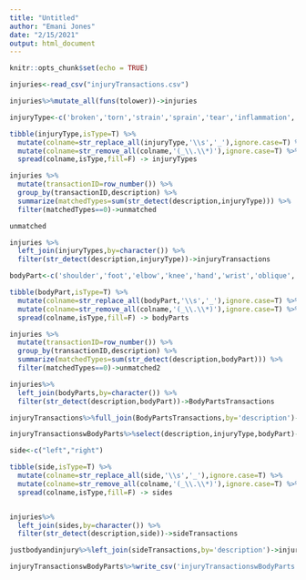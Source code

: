 ```yaml
---
title: "Untitled"
author: "Emani Jones"
date: "2/15/2021"
output: html_document
---
```


```r
knitr::opts_chunk$set(echo = TRUE)
```

```r
injuries<-read_csv("injuryTransactions.csv")
```
```r
injuries%>%mutate_all(funs(tolower))->injuries

```

```r
injuryType<-c('broken','torn','strain','sprain','tear','inflammation','fracture','sore','tight','herniated','contusion','laceration','surgery','concussion','spasm','bruise','fatigue','tendinitis','impingement','rupture','dislocate','infected','hyperextension','blister','irritation','stiffness','anxiety','pain','stress reaction','discomfort','subluxation','injury','weakness','separation','plantar fasciitis','tenderness','jammed','dislocation','infection','migraine','bone spur','cracked','bronchitis','pull','non-baseball', 'bursitis','lacerated','pinched nerve' ,'disc','sports hernia','irregular heartbeat', 'turf toe','tendonitis','chondromalacia',' mononucleosis','loose bodies','appendectomy','respiratory','appendicitis','ulnaritis','shingles','bone chip','sesamoiditis','swollen','virus','cyst','neuritis','vertigo','recovery','kidney stones','injured','illness','swelling','abscess','gout','tendinosis','diverticulitis','stress','cancer','tonsilitis','hyperextended',' scratched cornea','effusion','pneumonia','damage','cellulitis','epicondylitis','kidney stone','costochondritis','influenza','crack','irregular heart beat','concussive symptoms','blood clot' )
```

```r
tibble(injuryType,isType=T) %>%
  mutate(colname=str_replace_all(injuryType,'\\s','_'),ignore.case=T) %>%
  mutate(colname=str_remove_all(colname,'(_\\.\\*)'),ignore.case=T) %>%
  spread(colname,isType,fill=F) -> injuryTypes
```

```r
injuries %>%
  mutate(transactionID=row_number()) %>%
  group_by(transactionID,description) %>%
  summarize(matchedTypes=sum(str_detect(description,injuryType))) %>%
  filter(matchedTypes==0)->unmatched   
```

```r
unmatched
```
```r

injuries %>%
  left_join(injuryTypes,by=character()) %>%
  filter(str_detect(description,injuryType))->injuryTransactions
```

```r
bodyPart<-c('shoulder','foot','elbow','knee','hand','wrist','oblique', 'low back','hip','hamstring','quadricep','acl','bicep', 'rib','tricep','ankle','tommy john','thumb','pinkie','index','calf','achilles','pectoral','groin','middle finger',' rotator cuff',' shin','concussion','big toe','forearm','ac joint','neck','flexor', 'head','eye' ,'skull','intercostal','quad', ' adductor',' abdominal','jaw','spinal','heel','arm','lat','patellar','fibular','sinus','ulna','ucl','scapula','lavicle','pinky','ring7, finger',' abdomen','spine','trapezius','respiratory','leg','ear','chest','cervical','core','hamate','heart','side','shin','abductor','labrum','lisfranc','gluteus',' mcl','gluteal','humerus','testicle','teres major','stomach','spleen','orbital','rhomboid','tibia','fibula','torso','kidney','thigh','tonsil','lumbar','meniscus','collarbone','tooth','patella','sc joint','pronator','medial epicondyle','patellar tendon','facial','nail','tailbone','ring finger','fourth finger','fifth finger ','great toe','cartilage',' sports hernia','plantar','lip','nasal','third finger','sternoclavicular joint','nose','appendix','little toe','colon','fifth toe','upper back','lower back','mid-back')

```

```r
tibble(bodyPart,isType=T) %>%
  mutate(colname=str_replace_all(bodyPart,'\\s','_'),ignore.case=T) %>%
  mutate(colname=str_remove_all(colname,'(_\\.\\*)'),ignore.case=T) %>%
  spread(colname,isType,fill=F) -> bodyParts
```

```r
injuries %>%
  mutate(transactionID=row_number()) %>%
  group_by(transactionID,description) %>%
  summarize(matchedTypes=sum(str_detect(description,bodyPart))) %>%
  filter(matchedTypes==0)->unmatched2
```

```r
injuries%>%
  left_join(bodyParts,by=character()) %>%
  filter(str_detect(description,bodyPart))->BodyPartsTransactions
```

```r
injuryTransactions%>%full_join(BodyPartsTransactions,by='description')->injuryTransactionswBodyParts
```

```r
injuryTransactionswBodyParts%>%select(description,injuryType,bodyPart)->justbodyandinjury
```


```r
side<-c("left","right")

```

```r
tibble(side,isType=T) %>%
  mutate(colname=str_replace_all(side,'\\s','_'),ignore.case=T) %>%
  mutate(colname=str_remove_all(colname,'(_\\.\\*)'),ignore.case=T) %>%
  spread(colname,isType,fill=F) -> sides
```

```r

```

```r
injuries%>%
  left_join(sides,by=character()) %>%
  filter(str_detect(description,side))->sideTransactions
```

```r
justbodyandinjury%>%left_join(sideTransactions,by='description')->injuryTransactionswBodyParts
```

```r
injuryTransactionswBodyParts%>%write_csv('injuryTransactionswBodyParts.csv')
```


